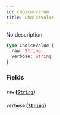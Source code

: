 ```yaml
---
id: choice-value
title: ChoiceValue
---
```


No description

```graphql
type ChoiceValue {
  raw: String
  verbose: String
}
```

### Fields

#### `raw` ([`String`](/docs/developer/api-reference/scalars/string))

#### `verbose` ([`String`](/docs/developer/api-reference/scalars/string))
